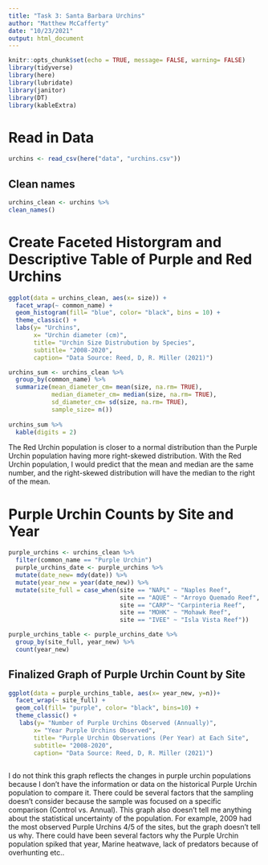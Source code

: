 ```yaml
---
title: "Task 3: Santa Barbara Urchins"
author: "Matthew McCafferty"
date: "10/23/2021"
output: html_document
---
```


```r
knitr::opts_chunk$set(echo = TRUE, message= FALSE, warning= FALSE)
library(tidyverse)
library(here)
library(lubridate)
library(janitor)
library(DT)
library(kableExtra)
```

# Read in Data

```r
urchins <- read_csv(here("data", "urchins.csv"))

```

## Clean names
```r
urchins_clean <- urchins %>% 
clean_names() 

```


# Create Faceted Historgram and Descriptive Table of Purple and Red Urchins 
```r
ggplot(data = urchins_clean, aes(x= size)) +
  facet_wrap(~ common_name) +
  geom_histogram(fill= "blue", color= "black", bins = 10) +
  theme_classic() +
  labs(y= "Urchins",
       x= "Urchin diameter (cm)",
       title= "Urchin Size Distrubution by Species",
       subtitle= "2008-2020",
       caption= "Data Source: Reed, D, R. Miller (2021)") 

urchins_sum <- urchins_clean %>% 
  group_by(common_name) %>% 
  summarize(mean_diameter_cm= mean(size, na.rm= TRUE),
            median_diameter_cm= median(size, na.rm= TRUE),
            sd_diameter_cm= sd(size, na.rm= TRUE),
            sample_size= n())
  
urchins_sum %>% 
  kable(digits = 2)
```
The Red Urchin population is closer to a normal distribution than the Purple Urchin population having more right-skewed distribution. With the Red Urchin population, I would predict that the mean and median are the same number, and the right-skewed distribution will have the median to the right of the mean. 

# Purple Urchin Counts by Site and Year
```r
purple_urchins <- urchins_clean %>% 
  filter(common_name == "Purple Urchin") 
  purple_urchins_date <- purple_urchins %>% 
  mutate(date_new= mdy(date)) %>% 
  mutate(year_new = year(date_new)) %>% 
  mutate(site_full = case_when(site == "NAPL" ~ "Naples Reef",
                               site == "AQUE" ~ "Arroyo Quemado Reef",
                               site == "CARP"~ "Carpinteria Reef", 
                               site == "MOHK" ~ "Mohawk Reef", 
                               site == "IVEE" ~ "Isla Vista Reef")) 

purple_urchins_table <- purple_urchins_date %>% 
  group_by(site_full, year_new) %>% 
  count(year_new)

```



## Finalized Graph of Purple Urchin Count by Site
```r
ggplot(data = purple_urchins_table, aes(x= year_new, y=n))+
  facet_wrap(~ site_full) +
  geom_col(fill= "purple", color= "black", bins=10) +
  theme_classic() +
   labs(y= "Number of Purple Urchins Observed (Annually)",
       x= "Year Purple Urchins Observed",
       title= "Purple Urchin Observations (Per Year) at Each Site",
       subtitle= "2008-2020",
       caption= "Data Source: Reed, D, R. Miller (2021)")
  
```

I do not think this graph reflects the changes in purple urchin populations because I don't have the information or data on the historical Purple Urchin population to compare it. There could be several factors that the sampling doesn't consider because the sample was focused on a specific comparison (Control vs. Annual). This graph also doesn't tell me anything about the statistical uncertainty of the population. For example, 2009 had the most observed Purple Urchins 4/5 of the sites, but the graph doesn't tell us why. There could have been several factors why the Purple Urchin population spiked that year, Marine heatwave, lack of predators because of overhunting etc.. 
